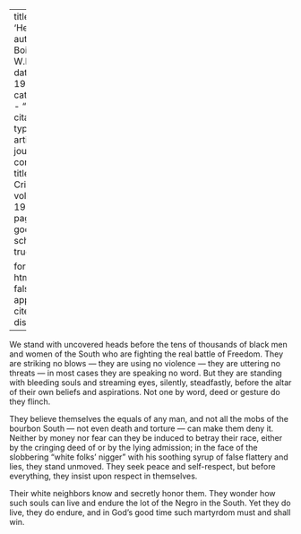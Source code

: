
---
title: 'Heroes'
author: Du Bois, W.E.B.
date: May 1919
categories: 
  - ""
citation: 
  type: article-journal
  container-title: The Crisis
  volume: 19
  issue: 1
  page: 337
google-scholar: true

format:
  html:
    toc: false
    appendix-cite-as: display
---


We stand with uncovered heads before the tens of thousands of black men and women of the South who are fighting the real battle of Freedom. They are striking no blows — they are using no violence — they are uttering no threats — in most cases they are speaking no word. But they are standing with bleeding souls and streaming eyes, silently, steadfastly, before the altar of their own beliefs and aspirations. Not one by word, deed or gesture do they flinch.

They believe themselves the equals of any man, and not all the mobs of the bourbon South — not even death and torture — can make them deny it. Neither by money nor fear can they be induced to betray their race, either by the cringing deed of or by the lying admission; in the face of the slobbering "white folks' nigger" with his soothing syrup of false flattery and lies, they stand unmoved. They seek peace and self-respect, but before everything, they insist upon respect in themselves.

Their white neighbors know and secretly honor them. They wonder how such souls can live and endure the lot of the Negro in the South. Yet they do live, they do endure, and in God's good time such martyrdom must and shall win.

